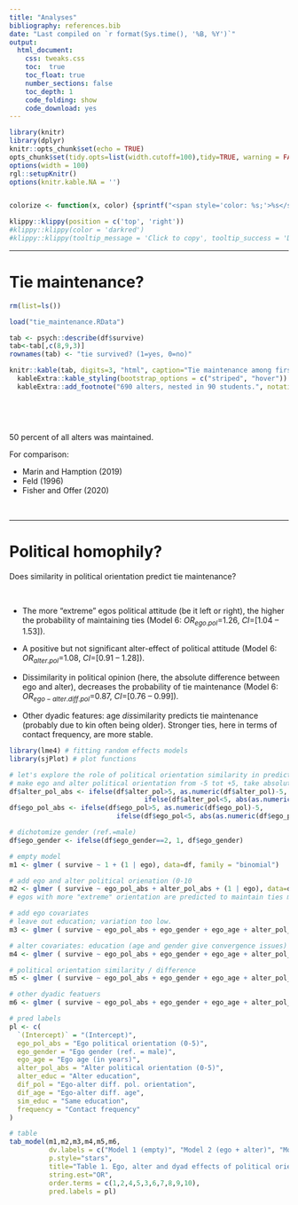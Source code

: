 ```yaml
---
title: "Analyses"
bibliography: references.bib
date: "Last compiled on `r format(Sys.time(), '%B, %Y')`"
output: 
  html_document:
    css: tweaks.css
    toc:  true
    toc_float: true
    number_sections: false
    toc_depth: 1
    code_folding: show
    code_download: yes
---
```

  
```r
library(knitr)
library(dplyr)
knitr::opts_chunk$set(echo = TRUE)
opts_chunk$set(tidy.opts=list(width.cutoff=100),tidy=TRUE, warning = FALSE, message = FALSE,comment = FALSE, cache=TRUE, class.source=c("test2"), class.output=c("test2"))
options(width = 100)
rgl::setupKnitr()
options(knitr.kable.NA = '')


colorize <- function(x, color) {sprintf("<span style='color: %s;'>%s</span>", color, x) }
```


```r
klippy::klippy(position = c('top', 'right'))
#klippy::klippy(color = 'darkred')
#klippy::klippy(tooltip_message = 'Click to copy', tooltip_success = 'Done')
```



---  
  
  
  
# Tie maintenance?
```r
rm(list=ls())

load("tie_maintenance.RData")

tab <- psych::describe(df$survive)
tab<-tab[,c(8,9,3)]
rownames(tab) <- "tie survived? (1=yes, 0=no)"

knitr::kable(tab, digits=3, "html", caption="Tie maintenance among first-year students over approximately one year$^a$") %>%
  kableExtra::kable_styling(bootstrap_options = c("striped", "hover")) %>%
  kableExtra::add_footnote("690 alters, nested in 90 students.", notation="alphabet")

 

```
<br>

50 percent of all alters was maintained.

For comparison:

- Marin and Hamption (2019)
- Feld (1996)
- Fisher and Offer (2020)


<br>

----

# Political homophily?

Does similarity in political orientation predict tie maintenance?

<br>

- The more "extreme" egos political attitude (be it left or right), the higher the probability of maintaining ties (Model 6: $OR_{ego.pol}$=1.26, *CI*=[1.04 – 1.53]).

- A positive but not significant alter-effect of political attitude (Model 6: $OR_{alter.pol}$=1.08, *CI*=[0.91 – 1.28]).

- Dissimilarity in political opinion (here, the absolute difference between ego and alter), decreases the probability of tie maintenance (Model 6: $OR_{ego-alter.diff.pol}$=0.87, *CI*=[0.76 – 0.99]).

- Other dyadic features: age *dis*similarity predicts tie maintenance (probably due to kin often being older). Stronger ties, here in terms of contact frequency, are more stable.




```r
library(lme4) # fitting random effects models
library(sjPlot) # plot functions

# let's explore the role of political orientation similarity in predicting tie maintenance.
# make ego and alter political orientation from -5 tot +5, take absolute score
df$alter_pol_abs <- ifelse(df$alter_pol>5, as.numeric(df$alter_pol)-5,
                                  ifelse(df$alter_pol<5, abs(as.numeric(df$alter_pol)-5), 0))  
df$ego_pol_abs <- ifelse(df$ego_pol>5, as.numeric(df$ego_pol)-5,
                           ifelse(df$ego_pol<5, abs(as.numeric(df$ego_pol)-5), 0))  

# dichotomize gender (ref.=male)
df$ego_gender <- ifelse(df$ego_gender==2, 1, df$ego_gender)

# empty model
m1 <- glmer ( survive ~ 1 + (1 | ego), data=df, family = "binomial")

# add ego and alter political orienation (0-10
m2 <- glmer ( survive ~ ego_pol_abs + alter_pol_abs + (1 | ego), data=df, family = "binomial")
# egos with more "extreme" orientation are predicted to maintain ties more often.

# add ego covariates
# leave out education; variation too low.
m3 <- glmer ( survive ~ ego_pol_abs + ego_gender + ego_age + alter_pol_abs + (1 | ego), data=df, family = "binomial")

# alter covariates: education (age and gender give convergence issues)
m4 <- glmer ( survive ~ ego_pol_abs + ego_gender + ego_age + alter_pol_abs + alter_educ + (1 | ego), data=df, family = "binomial")

# political orientation similarity / difference
m5 <- glmer ( survive ~ ego_pol_abs + ego_gender + ego_age + alter_pol_abs + alter_educ + dif_pol +  (1 | ego), data=df, family = "binomial")

# other dyadic featuers
m6 <- glmer ( survive ~ ego_pol_abs + ego_gender + ego_age + alter_pol_abs + alter_educ + dif_pol + dif_age + sim_educ + frequency  + (1 | ego), data=df, family = "binomial")

# pred labels
pl <- c(
  `(Intercept)` = "(Intercept)",
  ego_pol_abs = "Ego political orientation (0-5)",
  ego_gender = "Ego gender (ref. = male)",
  ego_age = "Ego age (in years)",
  alter_pol_abs = "Alter political orientation (0-5)",
  alter_educ = "Alter education",
  dif_pol = "Ego-alter diff. pol. orientation",
  dif_age = "Ego-alter diff. age",
  sim_educ = "Same education",
  frequency = "Contact frequency"
)

# table
tab_model(m1,m2,m3,m4,m5,m6,
          dv.labels = c("Model 1 (empty)", "Model 2 (ego + alter)", "Model 3 (ego covars)", "Model 4 (alter covars)", "Model 5 (similarity)", "Model 6 (dyad covars)"),
          p.style="stars",
          title="Table 1. Ego, alter and dyad effects of political orientation on tie maintenance",
          string.est="OR",
          order.terms = c(1,2,4,5,3,6,7,8,9,10),
          pred.labels = pl)

```